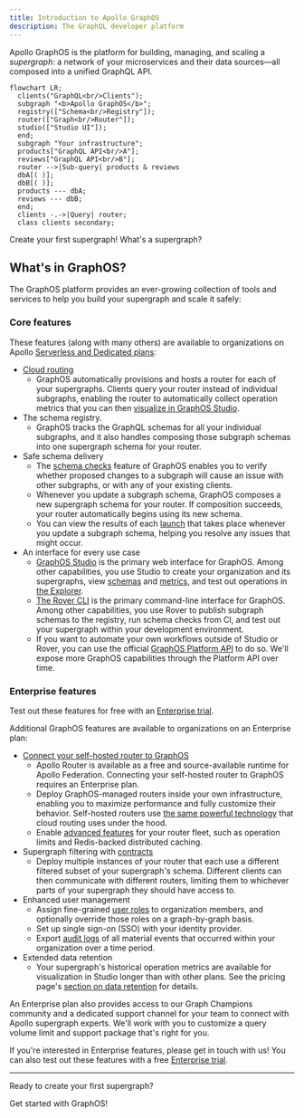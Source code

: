 ```yaml
---
title: Introduction to Apollo GraphOS
description: The GraphQL developer platform
---
```


Apollo GraphOS is the platform for building, managing, and scaling a _supergraph_: a network of your microservices and their data sources—all composed into a unified GraphQL API.

```mermaid
flowchart LR;
  clients("GraphQL<br/>Clients");
  subgraph "<b>Apollo GraphOS</b>";
  registry(["Schema<br/>Registry"]);
  router(["Graph<br/>Router"]);
  studio(["Studio UI"]);
  end;
  subgraph "Your infrastructure";
  products["GraphQL API<br/>A"];
  reviews["GraphQL API<br/>B"];
  router -->|Sub-query| products & reviews
  dbA[( )];
  dbB[( )];
  products --- dbA;
  reviews --- dbB;
  end;
  clients -.->|Query| router;
  class clients secondary;
```

<p>
  <ButtonLink
    colorScheme="navy"
    href="/graphos/quickstart/cloud/"
    style={{
      marginRight: '10px'
    }}
  >
    Create your first supergraph!
  </ButtonLink>
  <ButtonLink colorScheme="gray" href="/intro/platform/">
    What's a supergraph?
  </ButtonLink>
</p>

## What's in GraphOS?

The GraphOS platform provides an ever-growing collection of tools and services to help you build your supergraph and scale it safely:

### Core features

These features (along with many others) are available to organizations on Apollo [Serverless and Dedicated plans](https://www.apollographql.com/pricing/):

- [Cloud routing](./cloud-routing/)
  - GraphOS automatically provisions and hosts a router for each of your supergraphs. Clients query your router instead of individual subgraphs, enabling the router to automatically collect operation metrics that you can then [visualize in GraphOS Studio](./metrics/).
- The schema registry.
  - GraphOS tracks the GraphQL schemas for all your individual subgraphs, and it also handles composing those subgraph schemas into one supergraph schema for your router.
- Safe schema delivery
  - The [schema checks](./delivery/schema-checks/) feature of GraphOS enables you to verify whether proposed changes to a subgraph will cause an issue with other subgraphs, or with any of your existing clients.
  - Whenever you update a subgraph schema, GraphOS composes a new supergraph schema for your router. If composition succeeds, your router automatically begins using its new schema.
  - You can view the results of each [launch](./delivery/launches/) that takes place whenever you update a subgraph schema, helping you resolve any issues that might occur.
- An interface for every use case
  - [GraphOS Studio](https://studio.apollographql.com?referrer=docs-content) is the primary web interface for GraphOS. Among other capabilities, you use Studio to create your organization and its supergraphs, view [schemas](./graphs/studio-features/#the-schema-page) and [metrics](./metrics/), and test out operations in [the Explorer](./explorer/).
  - [The Rover CLI](/rover/getting-started/) is the primary command-line interface for GraphOS. Among other capabilities, you use Rover to publish subgraph schemas to the registry, run schema checks from CI, and test out your supergraph within your development environment.
  - If you want to automate your own workflows outside of Studio or Rover, you can use the official [GraphOS Platform API](./platform-api) to do so. We'll expose more GraphOS capabilities through the Platform API over time.

### Enterprise features

<Tip>

Test out these features for free with an [Enterprise trial](./org/plans/#enterprise-trials).

</Tip>

Additional GraphOS features are available to organizations on an Enterprise plan:

- [Connect your self-hosted router to GraphOS](./quickstart/self-hosted/)
  - Apollo Router is available as a free and source-available runtime for Apollo Federation. Connecting your self-hosted router to GraphOS requires an Enterprise plan.
  - Deploy GraphOS-managed routers inside your own infrastructure, enabling you to maximize performance and fully customize their behavior. Self-hosted routers use [the same powerful technology](/router/) that cloud routing uses under the hood.
  - Enable [advanced features](/router/enterprise-features/) for your router fleet, such as operation limits and Redis-backed distributed caching.
- Supergraph filtering with [contracts](./delivery/contracts/)
  - Deploy multiple instances of your router that each use a different filtered subset of your supergraph's schema. Different clients can then communicate with different routers, limiting them to whichever parts of your supergraph they should have access to.
- Enhanced user management
  - Assign fine-grained [user roles](./org/members/) to organization members, and optionally override those roles on a graph-by-graph basis.
  - Set up single sign-on (SSO) with your identity provider.
  - Export [audit logs](./org/audit-log/) of all material events that occurred within your organization over a time period.
- Extended data retention
  - Your supergraph's historical operation metrics are available for visualization in Studio longer than with other plans. See the pricing page's [section on data retention](https://www.apollographql.com/pricing#data-retention) for details.

An Enterprise plan also provides access to our Graph Champions community and a dedicated support channel for your team to connect with Apollo supergraph experts. We'll work with you to customize a query volume limit and support package that's right for you.

If you're interested in Enterprise features, please <TrackableLink href="https://www.apollographql.com/contact-sales" eventName="content_contact_sales">get in touch with us</TrackableLink>! You can also test out these features with a free [Enterprise trial](./org/plans/#enterprise-trials).

---

Ready to create your first supergraph?

<ButtonLink colorScheme="navy" href="/graphos/quickstart/cloud/">
  Get started with GraphOS!
</ButtonLink>
